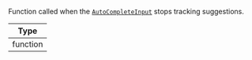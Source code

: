 Function called when the [`AutoCompleteInput`](../../../../ui-components/auto_complete_input.mdx) stops tracking suggestions.

| Type |
| - |
| function |
